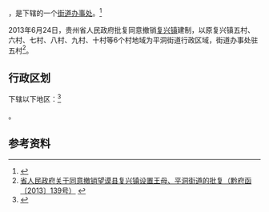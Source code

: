 {{中国乡级行政区|52/23/26/100/000}}

'''{{PAGENAMEBASE}}'''，是{{PRC admin/fullname|52/23/26/100/000|3}}下辖的一个[[街道办事处|街道办事处]]。<ref>{{PRC admin/ref sgc|{{PRC admin/parent|52/23/26/100/000}}}}</ref>

2013年6月24日，贵州省人民政府批复同意撤销[[复兴镇_(望谟县)|复兴镇]]建制，以原复兴镇五村、六村、七村、八村、九村、十村等6个村地域为平洞街道行政区域，街道办事处驻五村<ref>[http://www.gzgov.gov.cn/xxgk/jbxxgk/fgwj/zfwj/qfh/201507/t20150703_298120.html 省人民政府关于同意撤销望谟县复兴镇设置王母、平洞街道的批复（黔府函〔2013〕139号）] {{webarchive|url=https://web.archive.org/web/20170906181318/http://www.gzgov.gov.cn/xxgk/jbxxgk/fgwj/zfwj/qfh/201507/t20150703_298120.html |date=2017-09-06 }}</ref>。

== 行政区划 ==

{{PAGENAMEBASE}}下辖以下地区：<ref>{{PRC admin/ref sgc|52/23/26/100/000}}</ref>

{{PRC admin/children|52/23/26/100/000}}。

== 参考资料 ==

{{reflist}}

{{行政区划小作品}}
{{PRC admin/navcat|52/23/26/100/000}}